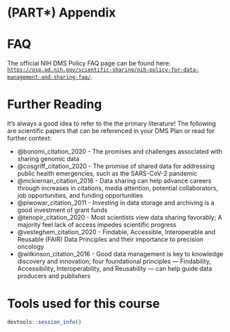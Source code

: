 # (PART\*) Appendix {-}


# FAQ {-}

The official NIH DMS Policy FAQ page can be found here: [`https://osp.od.nih.gov/scientific-sharing/nih-policy-for-data-management-and-sharing-faq/`](https://osp.od.nih.gov/scientific-sharing/nih-policy-for-data-management-and-sharing-faq/){target="_blank"}.


# Further Reading {-}

It's always a good idea to refer to the the primary literature! The following are scientific papers that can be referenced in your DMS Plan or read for further context:

- @bonomi_citation_2020 - The promises and challenges associated with sharing genomic data
- @cosgriff_citation_2020 - The promise of shared data for addressing public health emergencies, such as the SARS-CoV-2 pandemic
- @mckiernan_citation_2016 - Data sharing can help advance careers through increases in citations, media attention, potential collaborators, job opportunities, and funding opportunities
- @piwowar_citation_2011 - Investing in data storage and archiving is a good investment of grant funds
- @tenopir_citation_2020 - Most scientists view data sharing favorably; A majority feel lack of access impedes scientific progress
- @vesteghem_citation_2020 - Findable, Accessible, Interoperable and Reusable (FAIR) Data Principles and their importance to precision oncology
- @wilkinson_citation_2016 - Good data management is key to knowledge discovery and innovation; four foundational principles — Findability, Accessibility, Interoperability, and Reusability — can help guide data producers and publishers


# Tools used for this course  {-}

```r
devtools::session_info()
```

